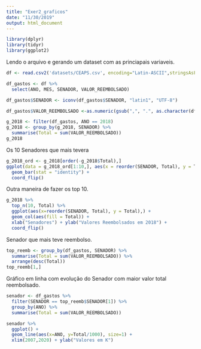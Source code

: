 ```yaml
---
title: "Exer2_graficos"
date: "11/30/2019"
output: html_document
---
```

```r

library(dplyr)
library(tidyr)
library(ggplot2)

```


Lendo o arquivo e gerando um dataset com as princiapais variaveis.

```r
df <- read.csv2('datasets/CEAPS.csv', encoding="Latin-ASCII",stringsAsFactors = FALSE)

df_gastos <- df %>%
  select(ANO, MES, SENADOR, VALOR_REEMBOLSADO)

df_gastos$SENADOR <- iconv(df_gastos$SENADOR, "latin1", "UTF-8")

df_gastos$VALOR_REEMBOLSADO <-as.numeric(gsub(",", ".", as.character(df_gastos$VALOR_REEMBOLSADO)))
```


```r
g_2018 <- filter(df_gastos, ANO == 2018)
g_2018 <- group_by(g_2018, SENADOR) %>%
  summarise(Total = sum(VALOR_REEMBOLSADO))
g_2018
```

Os 10 Senadores que mais tevera
```r
g_2018_ord <- g_2018[order(-g_2018$Total),]
ggplot(data = g_2018_ord[1:10,], aes(x = reorder(SENADOR, Total), y = Total)) +  
  geom_bar(stat = "identity") +
  coord_flip() 

```

Outra maneira de fazer os top 10.

```r
g_2018 %>%
  top_n(10, Total) %>%
  ggplot(aes(x=reorder(SENADOR, Total), y = Total),) + 
  geom_col(aes(fill = Total)) +
  xlab("Senadores") + ylab("Valores Reembolsados em 2018") +
  coord_flip()

```

Senador que mais teve reembolso.

```r
top_reemb <- group_by(df_gastos, SENADOR) %>%
  summarise(Total = sum(VALOR_REEMBOLSADO)) %>%
  arrange(desc(Total))
top_reemb[1,]
```

Gráfico em linha com evolução do Senador com maior valor total reembolsado.

```r
senador <- df_gastos %>%
  filter(SENADOR == top_reemb$SENADOR[1]) %>%
  group_by(ANO) %>%
  summarise(Total = sum(VALOR_REEMBOLSADO))

senador %>%
  ggplot() + 
  geom_line(aes(x=ANO, y=Total/1000), size=1) +
  xlim(2007,2020) + ylab("Valores em K") 

```








